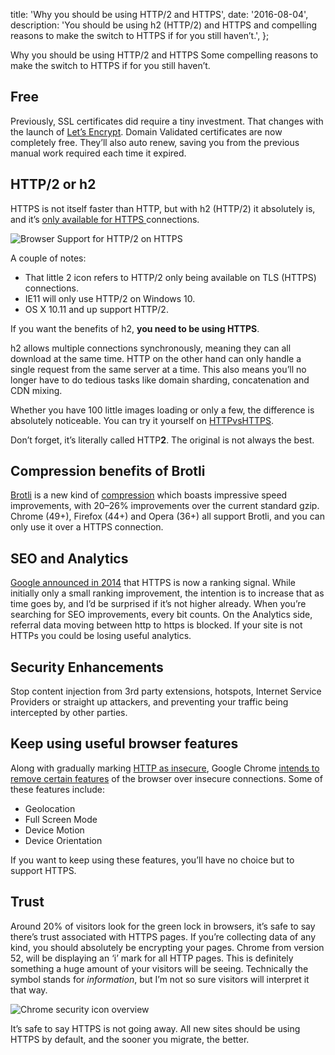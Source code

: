 
  title: 'Why you should be using HTTP/2 and HTTPS',
  date: '2016-08-04',
  description:
    'You should be using h2 (HTTP/2) and HTTPS and compelling reasons to make the switch to HTTPS if for you still haven’t.',
};

Why you should be using HTTP/2 and HTTPS
Some compelling reasons to make the switch to HTTPS if for you still haven’t.

## Free

Previously, SSL certificates did require a tiny investment. That changes with the launch of [Let’s Encrypt](https://letsencrypt.org/). Domain Validated certificates are now completely free. They’ll also auto renew, saving you from the previous manual work required each time it expired.

## HTTP/2 or h2

HTTPS is not itself faster than HTTP, but with h2 (HTTP/2) it absolutely is, and it’s [only available for HTTPS ](http://caniuse.com/#search=http2)connections.

<Image
  src={browserSupportHttpsH2.src}
  width={700}
  height={348}
  alt="Browser Support for HTTP/2 on HTTPS"
/>

A couple of notes:

- That little 2 icon refers to HTTP/2 only being available on TLS (HTTPS) connections.
- IE11 will only use HTTP/2 on Windows 10.
- OS X 10.11 and up support HTTP/2.

If you want the benefits of h2, **you need to be using HTTPS**.

h2 allows multiple connections synchronously, meaning they can all download at the same time. HTTP on the other hand can only handle a single request from the same server at a time. This also means you’ll no longer have to do tedious tasks like domain sharding, concatenation and CDN mixing.

Whether you have 100 little images loading or only a few, the difference is absolutely noticeable. You can try it yourself on [HTTPvsHTTPS](https://www.httpvshttps.com/).

Don’t forget, it’s literally called HTTP**2**. The original is not always the best.

## Compression benefits of Brotli

[Brotli](https://en.wikipedia.org/wiki/Brotli) is a new kind of [compression](https://blogs.dropbox.com/tech/2016/06/lossless-compression-with-brotli/) which boasts impressive speed improvements, with 20–26% improvements over the current standard gzip. Chrome (49+), Firefox (44+) and Opera (36+) all support Brotli, and you can only use it over a HTTPS connection.

## SEO and Analytics

[Google announced in 2014](https://security.googleblog.com/2014/08/https-as-ranking-signal_6.html) that HTTPS is now a ranking signal. While initially only a small ranking improvement, the intention is to increase that as time goes by, and I’d be surprised if it’s not higher already. When you’re searching for SEO improvements, every bit counts.
On the Analytics side, referral data moving between http to https is blocked. If your site is not HTTPs you could be losing useful analytics.

## Security Enhancements

Stop content injection from 3rd party extensions, hotspots, Internet Service Providers or straight up attackers, and preventing your traffic being intercepted by other parties.

## Keep using useful browser features

Along with gradually marking [HTTP as insecure](https://www.chromium.org/Home/chromium-security/marking-http-as-non-secure), Google Chrome [intends to remove certain features](https://www.chromium.org/Home/chromium-security/deprecating-powerful-features-on-insecure-origins) of the browser over insecure connections. Some of these features include:

- Geolocation
- Full Screen Mode
- Device Motion
- Device Orientation

If you want to keep using these features, you’ll have no choice but to support HTTPS.

## Trust

Around 20% of visitors look for the green lock in browsers, it’s safe to say there’s trust associated with HTTPS pages. If you’re collecting data of any kind, you should absolutely be encrypting your pages.
Chrome from version 52, will be displaying an ‘i’ mark for all HTTP pages. This is definitely something a huge amount of your visitors will be seeing.
Technically the symbol stands for _information_, but I’m not so sure visitors will interpret it that way.

<Image
  src={chromeSecurityIconHttp.src}
  width={1314}
  height={594}
  alt="Chrome security icon overview"
/>

It’s safe to say HTTPS is not going away. All new sites should be using HTTPS by default, and the sooner you migrate, the better.
